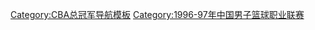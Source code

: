 {{Navbox with collapsible groups
| name = 1996-97赛季CBA总冠军
| titlestyle = background:#FAC001;color:#BA5730
| title = [[八一南昌火箭篮球俱乐部|{{color|#BA5730|八一火箭}}]] [[1997年CBA总决赛|{{color|#BA5730|1996-97赛季CBA总冠军}}]]
| state = {{{state|autocollapse}}}
| selected = {{{1|}}}
| listclass = hlist
| groupstyle = background:#FAC001;color:#BA5730
| group1 = 总决赛报名球员
| abbr1 = 1
| list1 = 
* 4 [[范斌 (篮球)|范斌]]
* 5 [[阿的江|阿的江·苏莱曼]]
* 6 [[刘强 (篮球运动员)|刘强]]
* 8 [[张涛 (篮球运动员)|张涛]]
* 10 [[刘玉栋]]
* 11 [[李楠 (篮球运动员)|李楠]]
* 13 [[张劲松]]
* 14 [[王治郅]]
| group2 = 其他球员
| abbr2 = 2
| list2 = 
* ？ [[陈可 (篮球运动员)|陈可]]
* 7 [[李霖 (篮球运动员)|李霖]]
* 9 [[王勇 (八一男篮)|王勇]]
* 12 [[遇俊锴]]
* 15 [[王胜 (篮球运动员)|王胜]]
| belowstyle = background:#FAC001;color:#BA5730
| below = 主教练：[[王非|{{color|#BA5730|王非}}]]
}}<noinclude>
[[Category:CBA总冠军导航模板]]
[[Category:1996-97年中国男子篮球职业联赛]]
</noinclude>